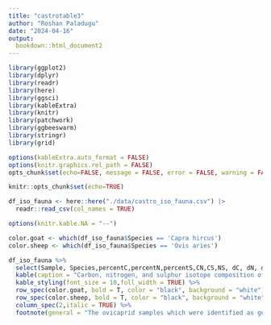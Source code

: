 ```yaml
---
title: "castrotable3"
author: "Roshan Paladugu"
date: "2024-04-16"
output:
  bookdown::html_document2
---
```



```r
library(ggplot2)
library(dplyr)
library(readr)
library(here)
library(ggsci)
library(kableExtra)
library(knitr)
library(patchwork)
library(ggbeeswarm)
library(stringr)
library(grid)

options(kableExtra.auto_format = FALSE)
options(knitr.graphics.rel_path = FALSE)
opts_chunk$set(echo=FALSE, message = FALSE, error = FALSE, warning = FALSE)


```




```r
knitr::opts_chunk$set(echo=TRUE)

df_iso_fauna <- here::here("./data/castro_iso_fauna.csv") |>
  readr::read_csv(col_names = TRUE)

```




```r
options(knitr.kable.NA = "--")

color.goat <- which(df_iso_fauna$Species == 'Capra hircus')
color.sheep <- which(df_iso_fauna$Species == 'Ovis aries')

df_iso_fauna %>%
  select(Sample, Species,percentC,percentN,percentS,CN,CS,NS, dC, dN, dS) %>%
  kable(caption = "Carbon, nitrogen, and sulphur isotope composition of the fauna.", digits = 2, booktabs = T, longtable = T, align = "ccccccccccc", format = "html", col.names=c("Sample ID","Species","% C","% N","% S","C:N","C:S","N:S", "δ^13^C (‰)","δ^15^N (‰)","δ^34^S (‰)")) %>%
  kable_styling(font_size = 10,full_width = TRUE) %>%
  row_spec(color.goat, bold = T, color = "black", background = "white") %>%
  row_spec(color.sheep, bold = T, color = "black", background = "white") %>%
  column_spec(2,italic = TRUE) %>%
  footnote(general = "The ovicaprid samples which were identified as goats and sheep are in bold.")
  
```